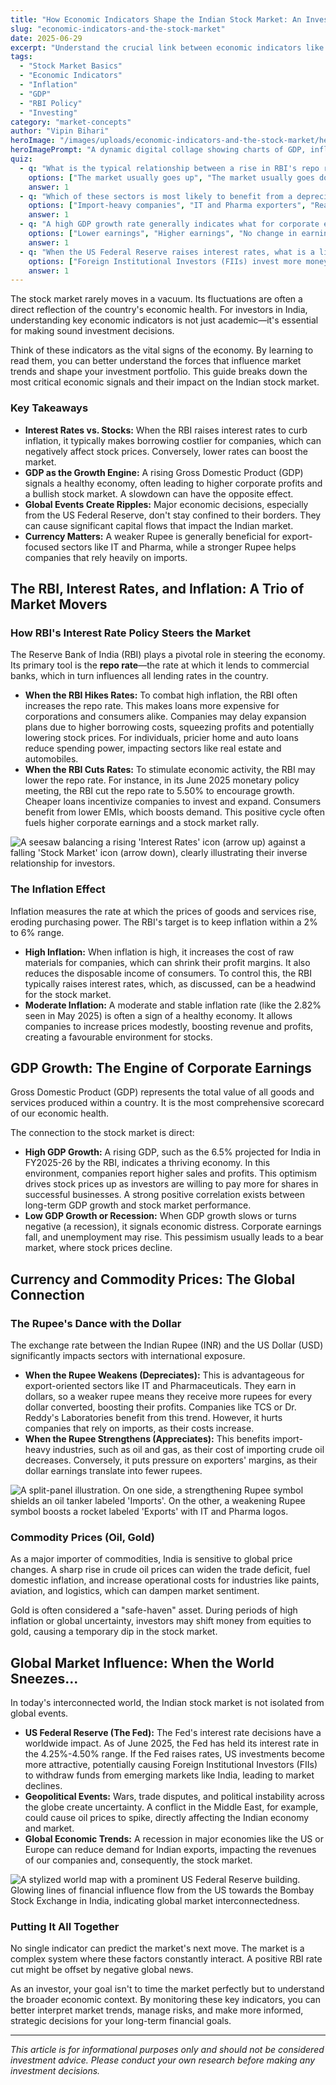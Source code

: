 ```yaml
---
title: "How Economic Indicators Shape the Indian Stock Market: An Investor's Guide"
slug: "economic-indicators-and-the-stock-market"
date: 2025-06-29
excerpt: "Understand the crucial link between economic indicators like RBI's interest rates, inflation, GDP, and global events, and their impact on the Indian stock market. A must-read for every investor."
tags:
  - "Stock Market Basics"
  - "Economic Indicators"
  - "Inflation"
  - "GDP"
  - "RBI Policy"
  - "Investing"
category: "market-concepts"
author: "Vipin Bihari"
heroImage: "/images/uploads/economic-indicators-and-the-stock-market/hero-image.jpg"
heroImagePrompt: "A dynamic digital collage showing charts of GDP, inflation, and interest rates overlaid on a backdrop of the Bombay Stock Exchange building, symbolizing the connection between economy and market."
quiz:
  - q: "What is the typical relationship between a rise in RBI's repo rate and the stock market?"
    options: ["The market usually goes up", "The market usually goes down", "There is no impact"]
    answer: 1
  - q: "Which of these sectors is most likely to benefit from a depreciating (weaker) Rupee?"
    options: ["Import-heavy companies", "IT and Pharma exporters", "Real Estate"]
    answer: 1
  - q: "A high GDP growth rate generally indicates what for corporate earnings?"
    options: ["Lower earnings", "Higher earnings", "No change in earnings"]
    answer: 1
  - q: "When the US Federal Reserve raises interest rates, what is a likely immediate effect on the Indian market?"
    options: ["Foreign Institutional Investors (FIIs) invest more money in India", "FIIs may withdraw money from India", "The RBI immediately cuts its own interest rates"]
    answer: 1
---
```


The stock market rarely moves in a vacuum. Its fluctuations are often a direct reflection of the country's economic health. For investors in India, understanding key economic indicators is not just academic—it's essential for making sound investment decisions.

Think of these indicators as the vital signs of the economy. By learning to read them, you can better understand the forces that influence market trends and shape your investment portfolio. This guide breaks down the most critical economic signals and their impact on the Indian stock market.

### Key Takeaways
*   **Interest Rates vs. Stocks:** When the RBI raises interest rates to curb inflation, it typically makes borrowing costlier for companies, which can negatively affect stock prices. Conversely, lower rates can boost the market.
*   **GDP as the Growth Engine:** A rising Gross Domestic Product (GDP) signals a healthy economy, often leading to higher corporate profits and a bullish stock market. A slowdown can have the opposite effect.
*   **Global Events Create Ripples:** Major economic decisions, especially from the US Federal Reserve, don't stay confined to their borders. They can cause significant capital flows that impact the Indian market.
*   **Currency Matters:** A weaker Rupee is generally beneficial for export-focused sectors like IT and Pharma, while a stronger Rupee helps companies that rely heavily on imports.

## The RBI, Interest Rates, and Inflation: A Trio of Market Movers

### How RBI's Interest Rate Policy Steers the Market

The Reserve Bank of India (RBI) plays a pivotal role in steering the economy. Its primary tool is the **repo rate**—the rate at which it lends to commercial banks, which in turn influences all lending rates in the country.

*   **When the RBI Hikes Rates:** To combat high inflation, the RBI often increases the repo rate. This makes loans more expensive for corporations and consumers alike. Companies may delay expansion plans due to higher borrowing costs, squeezing profits and potentially lowering stock prices. For individuals, pricier home and auto loans reduce spending power, impacting sectors like real estate and automobiles.
*   **When the RBI Cuts Rates:** To stimulate economic activity, the RBI may lower the repo rate. For instance, in its June 2025 monetary policy meeting, the RBI cut the repo rate to 5.50% to encourage growth. Cheaper loans incentivize companies to invest and expand. Consumers benefit from lower EMIs, which boosts demand. This positive cycle often fuels higher corporate earnings and a stock market rally.

![A seesaw balancing a rising 'Interest Rates' icon (arrow up) against a falling 'Stock Market' icon (arrow down), clearly illustrating their inverse relationship for investors.](/images/uploads/economic-indicators-and-the-stock-market/interest-rates-vs-stocks.png)

### The Inflation Effect

Inflation measures the rate at which the prices of goods and services rise, eroding purchasing power. The RBI's target is to keep inflation within a 2% to 6% range.

*   **High Inflation:** When inflation is high, it increases the cost of raw materials for companies, which can shrink their profit margins. It also reduces the disposable income of consumers. To control this, the RBI typically raises interest rates, which, as discussed, can be a headwind for the stock market.
*   **Moderate Inflation:** A moderate and stable inflation rate (like the 2.82% seen in May 2025) is often a sign of a healthy economy. It allows companies to increase prices modestly, boosting revenue and profits, creating a favourable environment for stocks.

## GDP Growth: The Engine of Corporate Earnings

Gross Domestic Product (GDP) represents the total value of all goods and services produced within a country. It is the most comprehensive scorecard of our economic health.

The connection to the stock market is direct:
*   **High GDP Growth:** A rising GDP, such as the 6.5% projected for India in FY2025-26 by the RBI, indicates a thriving economy. In this environment, companies report higher sales and profits. This optimism drives stock prices up as investors are willing to pay more for shares in successful businesses. A strong positive correlation exists between long-term GDP growth and stock market performance.
*   **Low GDP Growth or Recession:** When GDP growth slows or turns negative (a recession), it signals economic distress. Corporate earnings fall, and unemployment may rise. This pessimism usually leads to a bear market, where stock prices decline.

## Currency and Commodity Prices: The Global Connection

### The Rupee's Dance with the Dollar

The exchange rate between the Indian Rupee (INR) and the US Dollar (USD) significantly impacts sectors with international exposure.

*   **When the Rupee Weakens (Depreciates):** This is advantageous for export-oriented sectors like IT and Pharmaceuticals. They earn in dollars, so a weaker rupee means they receive more rupees for every dollar converted, boosting their profits. Companies like TCS or Dr. Reddy's Laboratories benefit from this trend. However, it hurts companies that rely on imports, as their costs increase.
*   **When the Rupee Strengthens (Appreciates):** This benefits import-heavy industries, such as oil and gas, as their cost of importing crude oil decreases. Conversely, it puts pressure on exporters' margins, as their dollar earnings translate into fewer rupees.

![A split-panel illustration. On one side, a strengthening Rupee symbol shields an oil tanker labeled 'Imports'. On the other, a weakening Rupee symbol boosts a rocket labeled 'Exports' with IT and Pharma logos.](/images/uploads/economic-indicators-and-the-stock-market/rupee-impact.png)

### Commodity Prices (Oil, Gold)

As a major importer of commodities, India is sensitive to global price changes. A sharp rise in crude oil prices can widen the trade deficit, fuel domestic inflation, and increase operational costs for industries like paints, aviation, and logistics, which can dampen market sentiment.

Gold is often considered a "safe-haven" asset. During periods of high inflation or global uncertainty, investors may shift money from equities to gold, causing a temporary dip in the stock market.

## Global Market Influence: When the World Sneezes...

In today's interconnected world, the Indian stock market is not isolated from global events.

*   **US Federal Reserve (The Fed):** The Fed's interest rate decisions have a worldwide impact. As of June 2025, the Fed has held its interest rate in the 4.25%-4.50% range. If the Fed raises rates, US investments become more attractive, potentially causing Foreign Institutional Investors (FIIs) to withdraw funds from emerging markets like India, leading to market declines.
*   **Geopolitical Events:** Wars, trade disputes, and political instability across the globe create uncertainty. A conflict in the Middle East, for example, could cause oil prices to spike, directly affecting the Indian economy and market.
*   **Global Economic Trends:** A recession in major economies like the US or Europe can reduce demand for Indian exports, impacting the revenues of our companies and, consequently, the stock market.

![A stylized world map with a prominent US Federal Reserve building. Glowing lines of financial influence flow from the US towards the Bombay Stock Exchange in India, indicating global market interconnectedness.](/images/uploads/economic-indicators-and-the-stock-market/global-influence.png)

### Putting It All Together

No single indicator can predict the market's next move. The market is a complex system where these factors constantly interact. A positive RBI rate cut might be offset by negative global news.

As an investor, your goal isn't to time the market perfectly but to understand the broader economic context. By monitoring these key indicators, you can better interpret market trends, manage risks, and make more informed, strategic decisions for your long-term financial goals.

---
*This article is for informational purposes only and should not be considered investment advice. Please conduct your own research before making any investment decisions.*